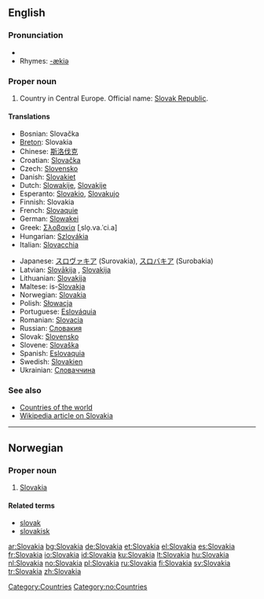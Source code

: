 {{see|Slovákia}}
==English==

===Pronunciation===
*{{IPA|/sləˈvɑːkiə/}}
*Rhymes: [[Rhymes:English:-ækiə|-ækiə]] <!-- This can't be right -->

===Proper noun===
{{en-proper noun}}

# Country in Central Europe. Official name: [[Slovak Republic]].

====Translations====
{{top}}
*Bosnian: Slovačka {{f}}
*[[Breton]]: Slovakia
*Chinese: [[斯洛伐克]]
*Croatian: [[Slovačka]] {{f}}
*Czech: [[Slovensko]] {{n}}
*Danish: [[Slovakiet]]
*Dutch: [[Slowakije]], [[Slovakije]]
*Esperanto: [[Slovakio]], [[Slovakujo]]
*Finnish: Slovakia
*French: [[Slovaquie]] {{f}}
*German: [[Slowakei]] {{f}}
*Greek: [[Σλοβακία]] [ˌslo̞.va.ˈci.a] {{f}}
*Hungarian: [[Szlovákia]]
*Italian: [[Slovacchia]]
{{mid}}
*Japanese: [[スロヴァキア]] (Surovakia), [[スロバキア]] (Surobakia)
*Latvian: [[Slovākija]] {{f}}, [[Slovakija]] {{f}}
*Lithuanian: [[Slovakija]] {{f}}
*Maltese: is-[[Slovakja]]
*Norwegian: [[#Norwegian|Slovakia]]
*Polish: [[Słowacja]] {{f}}
*Portuguese: [[Eslováquia]]
*Romanian: [[Slovacia]] {{f}}
*Russian: [[Словакия]] {{f}}
*Slovak: [[Slovensko]] {{n}}
*Slovene: [[Slovaška]] {{f}}
*Spanish: [[Eslovaquia]]
*Swedish: [[Slovakien]]
*Ukrainian: [[Словаччина]]
{{bottom}}

===See also===
*[[Appendix:Countries of the world|Countries of the world]]
*[[w:Slovakia|Wikipedia article on Slovakia]]

[[Category:Countries]]

----

==Norwegian==

===Proper noun===
{{infl|no|proper noun}}

# [[#English|Slovakia]]

====Related terms====
*[[slovak]]
*[[slovakisk]]

[[Category:no:Countries]]

[[ar:Slovakia]]
[[bg:Slovakia]]
[[de:Slovakia]]
[[et:Slovakia]]
[[el:Slovakia]]
[[es:Slovakia]]
[[fr:Slovakia]]
[[io:Slovakia]]
[[id:Slovakia]]
[[ku:Slovakia]]
[[lt:Slovakia]]
[[hu:Slovakia]]
[[nl:Slovakia]]
[[no:Slovakia]]
[[pl:Slovakia]]
[[ru:Slovakia]]
[[fi:Slovakia]]
[[sv:Slovakia]]
[[tr:Slovakia]]
[[zh:Slovakia]]